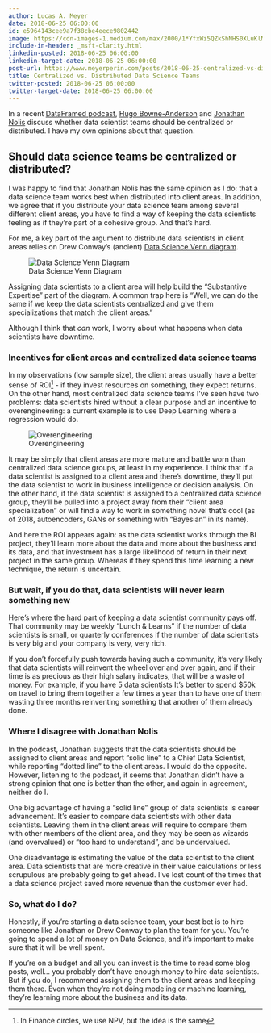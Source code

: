 ```yaml
---
author: Lucas A. Meyer
date: 2018-06-25 06:00:00
id: e5964143cee9a7f38cbe4eece9802442
image: https://cdn-images-1.medium.com/max/2000/1*YfxWi5QZkShNHS0XLuKlMQ.png
include-in-header: _msft-clarity.html
linkedin-posted: 2018-06-25 06:00:00
linkedin-target-date: 2018-06-25 06:00:00
post-url: https://www.meyerperin.com/posts/2018-06-25-centralized-vs-distributed-data-teams.html
title: Centralized vs. Distributed Data Science Teams
twitter-posted: 2018-06-25 06:00:00
twitter-target-date: 2018-06-25 06:00:00
---
```


In a recent [DataFramed podcast](https://www.datacamp.com/community/podcast/organizing-data-science-teams), [Hugo Bowne-Anderson](https://github.com/hugobowne) and [Jonathan Nolis](https://github.com/jnolis) discuss whether data scientist teams should be centralized or distributed. I have my own opinions about that question.

## Should data science teams be centralized or distributed?
 
I was happy to find that Jonathan Nolis has the same opinion as I do: that a data science team works best when distributed into client areas. In addition, we agree that if you distribute your data science team among several different client areas, you have to find a way of keeping the data scientists feeling as if they're part of a cohesive group. And that's hard.

For me, a key part of the argument to distribute data scientists in client areas relies on Drew Conway's (ancient) [Data Science Venn diagram](http://drewconway.com/zia/2013/3/26/the-data-science-venn-diagram).

![Data Science Venn Diagram](https://static1.squarespace.com/static/5150aec6e4b0e340ec52710a/t/51525c33e4b0b3e0d10f77ab/1364352052403/Data_Science_VD.png?format=750w)

Assigning data scientists to a client area will help build the "Substantive Expertise" part of the diagram. A common trap here is "Well, we can do the same if we keep the data scientists centralized and give them specializations that match the client areas." 

Although I think that _can_ work, I worry about what happens when data scientists have downtime.

### Incentives for client areas and centralized data science teams

In my observations (low sample size), the client areas usually have a better sense of ROI^[In Finance circles, we use NPV, but the idea is the same] - if they invest resources on something, they expect returns. On the other hand, most centralized data science teams I've seen have two problems: data scientists hired without a clear purpose and an incentive to overengineering: a current example is to use Deep Learning where a regression would do.

![Overengineering](https://cdn-images-1.medium.com/max/2000/1*YfxWi5QZkShNHS0XLuKlMQ.png)

It may be simply that client areas are more mature and battle worn than centralized data science groups, at least in my experience. I think that if a data scientist is assigned to a client area and there's downtime, they'll put the data scientist to work in business intelligence or decision analysis. On the other hand, if the data scientist is assigned to a centralized data science group, they'll be pulled into a project away from their "client area specialization" or will find a way to work in something novel that's cool (as of 2018, autoencoders, GANs or something with "Bayesian" in its name). 

And here the ROI appears again: as the data scientist works through the BI project, they'll learn more about the data and more about the business and its data, and that investment has a large likelihood of return in their next project in the same group. Whereas if they spend this time learning a new technique, the return is uncertain.

### But wait, if you do that, data scientists will never learn something new

Here's where the hard part of keeping a data scientist community pays off. That community may be weekly "Lunch & Learns" if the number of data scientists is small, or quarterly conferences if the number of data scientists is very big and your company is very, very rich.

If you don't forcefully push towards having such a community, it's very likely that data scientists will reinvent the wheel over and over again, and if their time is as precious as their high salary indicates, that will be a waste of money. For example, if you have 5 data scientists It's better to spend $50k on travel to bring them together a few times a year than to have one of them wasting three months reinventing something that another of them already done.

### Where I disagree with Jonathan Nolis

In the podcast, Jonathan suggests that the data scientists should be assigned to client areas and report "solid line" to a Chief Data Scientist, while reporting "dotted line" to the client areas. I would do the opposite. However, listening to the podcast, it seems that Jonathan didn't have a strong opinion that one is better than the other, and again in agreement, neither do I.

One big advantage of having a "solid line" group of data scientists is career advancement. It's easier to compare data scientists with other data scientists. Leaving them in the client areas will require to compare them with other members of the client area, and they may be seen as wizards (and overvalued) or "too hard to understand", and be undervalued. 

One disadvantage is estimating the value of the data scientist to the client area. Data scientists that are more creative in their value calculations or less scrupulous are probably going to get ahead. I've lost count of the times that a data science project saved more revenue than the customer ever had.

### So, what do I do?

Honestly, if you're starting a data science team, your best bet is to hire someone like Jonathan or Drew Conway to plan the team for you. You're going to spend a lot of money on Data Science, and it's important to make sure that it will be well spent.

If you're on a budget and all you can invest is the time to read some blog posts, well... you probably don't have enough money to hire data scientists. But if you do, I recommend assigning them to the client areas and keeping them there. Even when they're not doing modeling or machine learning, they're learning more about the business and its data.
